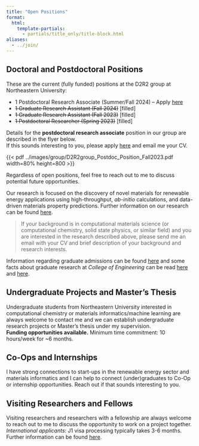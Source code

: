 ```yaml
---
title: "Open Positions"
format:
  html:
    template-partials:
      - partials/title_only/title-block.html
aliases:
  - ../join/
---
```

## Doctoral and Postdoctoral Positions

These are the current (fully funded) positions at the D2R2 group at Northeastern University:

- 1 Postdoctoral Research Associate (Summer/Fall 2024) -- Apply [here](https://northeastern.wd1.myworkdayjobs.com/careers/job/Boston-MA-Main-Campus/Postdoctoral-Research-Associate_R120912)
- ~~1 Graduate Research Assistant (Fall 2024)~~ [filled]
- ~~1 Graduate Research Assistant (Fall 2023)~~ [filled]
- ~~1 Postdoctoral Researcher (Spring 2023)~~ [filled]

Details for the **postdoctoral research associate** position in our group are described in the flyer below.<br>
If this sounds interesting to you, please apply [here](https://northeastern.wd1.myworkdayjobs.com/careers/job/Boston-MA-Main-Campus/Postdoctoral-Research-Associate_R120912) and email me your CV.

{{< pdf ../images/group/D2R2group_Postdoc_Position_Fall2023.pdf width=80% height=800 >}}

Regardless of open positions, feel free to reach out to me to discuss potential future opportunities.<br>

Our research is focused on the discovery of novel materials for renewable energy applications using high-throughput,
*ab-initio* calculations, and data-driven materials property predictions.
Further information on our research can be found [here](../research/).<br>

> If your background is in computational materials science (or computational chemistry, solid state physics,
> or similar field) and you are interested in the research described above, please send me an email with your CV and
> brief description of your background and research interests.

::: {.callout-note title="Graduate Admissions" appearance="simple"}
Information regarding graduate admissions can be found [here](https://coe.northeastern.edu/academics-experiential-learning/graduate-school-of-engineering/graduate-admissions/)
and some facts about graduate research at *College of Engineering* can be read [here](https://coe.northeastern.edu/academics-experiential-learning/graduate-school-of-engineering/) and
[here](https://coe.northeastern.edu/wp-content/uploads/pdfs/coe/gse/graduate_brochure.pdf).
:::

## Undergraduate Projects and Master's Thesis

Undergraduate students from Northeastern University interested in computational chemistry or materials
informatics/machine learning are always welcome to contact me and we can establish undergraduate research projects
or Master's thesis under my supervision.<br>
**Funding opportunities available.** Minimum time commitment: 10 hours/week for ~6 months.

## Co-Ops and Internships

I have strong connections to start-ups in the renewable energy sector and materials informatics and I can help to
connect (under)graduates to Co-Op or internship opportunities. Reach out if that sounds interesting to you.

## Visiting Researchers and Fellows

Visiting researchers and researchers with a fellowship are always welcome to reach out to me to discuss the
opportunity to work on a project together.<br>
*International applicants*: J1 visa processing typically takes 3-6 months.
Further information can be found [here](https://international.northeastern.edu/ogs/).